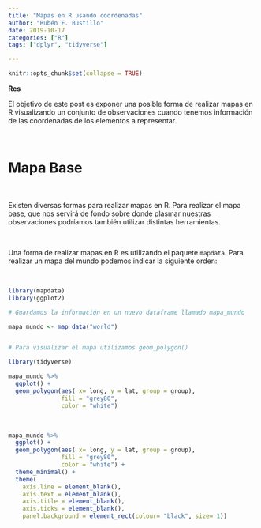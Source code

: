 ```yaml
---
title: "Mapas en R usando coordenadas"
author: "Rubén F. Bustillo"
date: 2019-10-17
categories: ["R"]
tags: ["dplyr", "tidyverse"]

---
```



```r
knitr::opts_chunk$set(collapse = TRUE)
```

**Res**

El objetivo de este post es exponer una posible forma de realizar mapas en R visualizando un conjunto de observaciones cuando tenemos información de las coordenadas de los elementos a representar. 

\


# Mapa Base

\

Existen diversas formas para realizar mapas en R. Para realizar el mapa base, que nos servirá de fondo sobre donde plasmar nuestras observaciones podríamos también utilizar distintas herramientas. 

\

Una forma de realizar mapas en R es utilizando el paquete `mapdata`. Para realizar un mapa del mundo podemos indicar la siguiente orden:

\

```r

library(mapdata)
library(ggplot2)

# Guardamos la información en un nuevo dataframe llamado mapa_mundo

mapa_mundo <- map_data("world")


# Para visualizar el mapa utilizamos geom_polygon() 

library(tidyverse)

mapa_mundo %>%
  ggplot() +
  geom_polygon(aes( x= long, y = lat, group = group),
               fill = "grey80",
               color = "white")

```

\

```r

mapa_mundo %>%
  ggplot() +
  geom_polygon(aes( x= long, y = lat, group = group),
               fill = "grey80",
               color = "white") +
  theme_minimal() +
  theme(
    axis.line = element_blank(),
    axis.text = element_blank(),
    axis.title = element_blank(),
    axis.ticks = element_blank(),
    panel.background = element_rect(colour= "black", size= 1))

```

